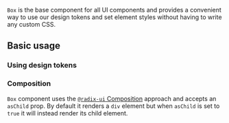 <ax-layout />

`Box` is the base component for all UI components and provides a convenient way to use our design tokens and set element styles without having to write any custom CSS.

## Basic usage

### Using design tokens

<ax-demo name="box-usage" />

### Composition

`Box` component uses the [`@radix-ui` Composition](https://www.radix-ui.com/primitives/docs/guides/composition) approach and accepts an `asChild` prop. By default it renders a `div` element but when `asChild` is set to `true` it will instead render its child element.

<ax-demo name="box-composition-usage" />

